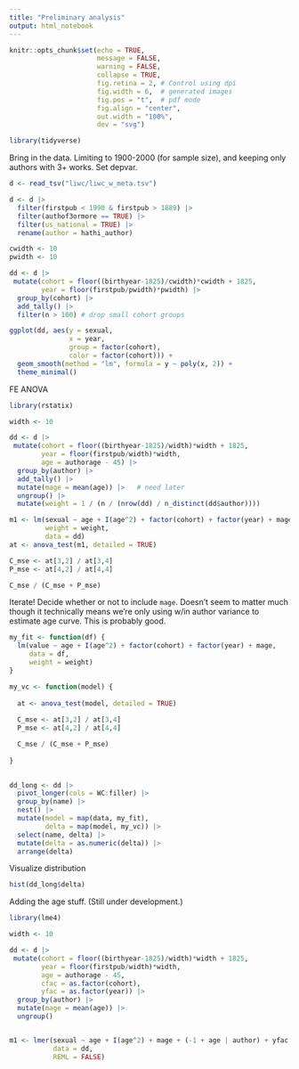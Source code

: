 ```yaml
---
title: "Preliminary analysis"
output: html_notebook
---
```


```r
knitr::opts_chunk$set(echo = TRUE, 
                      message = FALSE,
                      warning = FALSE,
                      collapse = TRUE,
                      fig.retina = 2, # Control using dpi
                      fig.width = 6,  # generated images
                      fig.pos = "t",  # pdf mode
                      fig.align = "center", 
                      out.width = "100%",
                      dev = "svg")
```


```r
library(tidyverse)

```

Bring in the data. Limiting to 1900-2000 (for sample size), and keeping only authors with 3+ works. Set depvar.

```r
d <- read_tsv("liwc/liwc_w_meta.tsv")

d <- d |>
  filter(firstpub < 1990 & firstpub > 1889) |> 
  filter(authof3ormore == TRUE) |> 
  filter(us_national = TRUE) |> 
  rename(author = hathi_author)
```

```r
cwidth <- 10
pwidth <- 10

dd <- d |> 
 mutate(cohort = floor((birthyear-1825)/cwidth)*cwidth + 1825,
        year = floor(firstpub/pwidth)*pwidth) |> 
  group_by(cohort) |> 
  add_tally() |> 
  filter(n > 100) # drop small cohort groups

ggplot(dd, aes(y = sexual, 
               x = year, 
               group = factor(cohort), 
               color = factor(cohort))) +
  geom_smooth(method = "lm", formula = y ~ poly(x, 2)) +
  theme_minimal()

```


FE ANOVA

```r
library(rstatix)

width <- 10

dd <- d |> 
 mutate(cohort = floor((birthyear-1825)/width)*width + 1825,
        year = floor(firstpub/width)*width,
        age = authorage - 45) |> 
  group_by(author) |> 
  add_tally() |> 
  mutate(mage = mean(age)) |>   # need later
  ungroup() |> 
  mutate(weight = 1 / (n / (nrow(dd) / n_distinct(dd$author))))

m1 <- lm(sexual ~ age + I(age^2) + factor(cohort) + factor(year) + mage,
         weight = weight,
         data = dd)
at <- anova_test(m1, detailed = TRUE)

C_mse <- at[3,2] / at[3,4]
P_mse <- at[4,2] / at[4,4]

C_mse / (C_mse + P_mse)

```

Iterate! Decide whether or not to include `mage`. Doesn't seem to matter much though it technically means we're only using w/in author variance to estimate age curve. This is probably good.

```r

my_fit <- function(df) {
  lm(value ~ age + I(age^2) + factor(cohort) + factor(year) + mage, 
     data = df,
     weight = weight)
}

my_vc <- function(model) {
  
  at <- anova_test(model, detailed = TRUE)
  
  C_mse <- at[3,2] / at[3,4]
  P_mse <- at[4,2] / at[4,4]

  C_mse / (C_mse + P_mse)
  
}
  

dd_long <- dd |> 
  pivot_longer(cols = WC:filler) |> 
  group_by(name) |> 
  nest() |> 
  mutate(model = map(data, my_fit),
         delta = map(model, my_vc)) |> 
  select(name, delta) |> 
  mutate(delta = as.numeric(delta)) |> 
  arrange(delta)


```


Visualize distribution

```r
hist(dd_long$delta)

```


Adding the age stuff. (Still under development.)

```r
library(lme4)

width <- 10

dd <- d |> 
 mutate(cohort = floor((birthyear-1825)/width)*width + 1825,
        year = floor(firstpub/width)*width,
        age = authorage - 45,
        cfac = as.factor(cohort),
        yfac = as.factor(year)) |> 
  group_by(author) |> 
  mutate(mage = mean(age)) |> 
  ungroup()


m1 <- lmer(sexual ~ age + I(age^2) + mage + (-1 + age | author) + yfac + cfac,
           data = dd,
           REML = FALSE)

```





